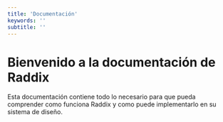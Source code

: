 ```yaml
---
title: 'Documentación'
keywords: ''
subtitle: ''
---
```


# Bienvenido a la documentación de Raddix

Esta documentación contiene todo lo necesario para que pueda
comprender como funciona Raddix y como puede implementarlo en su
sistema de diseño.
